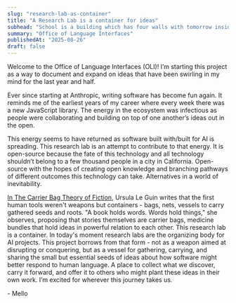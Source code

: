 ```yaml
---
slug: "research-lab-as-container"
title: "A Research Lab is a container for ideas"
subhead: "School is a building which has four walls with tomorrow inside. - Lon Watters"
summary: "Office of Language Interfaces"
publishedAt: "2025-08-26"
draft: false
---
```


Welcome to the Office of Language Interfaces (OLI)\! I’m starting this project as a way to document and expand on ideas that have been swirling in my mind for the last year and half.

Ever since starting at Anthropic, writing software has become fun again. It reminds me of the earliest years of my career where every week there was a new JavaScript library. The energy in the ecosystem was infectious as people were collaborating and building on top of one another’s ideas out in the open.

This energy seems to have returned as software built with/built for AI is spreading. This research lab is an attempt to contribute to that energy. It is open-source because the fate of this technology and all technology shouldn’t belong to a few thousand people in a city in California. Open-source with the hopes of creating open knowledge and branching pathways of different outcomes this technology can take. Alternatives in a world of inevitability.

[In The Carrier Bag Theory of Fiction](https://theanarchistlibrary.org/mirror/u/uk/ursula-k-le-guin-the-carrier-bag-theory-of-fiction.pdf), Ursula Le Guin writes that the first human tools weren't weapons but containers \- bags, nets, vessels to carry gathered seeds and roots. "A book holds words. Words hold things," she observes, proposing that stories themselves are carrier bags, medicine bundles that hold ideas in powerful relation to each other. This research lab is a container. In today's moment research labs are the organizing body for AI projects. This project borrows from that form \- not as a weapon aimed at disrupting or conquering, but as a vessel for gathering, carrying, and sharing the small but essential seeds of ideas about how software might better respond to human language. A place to collect what we discover, carry it forward, and offer it to others who might plant these ideas in their own work. I’m excited for wherever this journey takes us.

\- Mello
